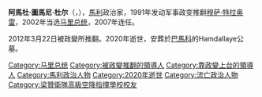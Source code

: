 {{Unreferenced|time=2020-11-14T18:25:06+00:00}}
{{expand English|time=2019-10-01T23:51:58+00:00}}
{{noteTA
|1=zh:马里; zh-hans:马里; zh-hant:馬里; zh-tw:馬利;
}}
{{Infobox officeholder
| name                = 阿马杜·图马尼·杜尔<br><small>Amadou Toumani Touré</small>
| image               = AmadouToumaniToure2008 (cropped).jpg
| office              = 第三任[[马里总统|马里总统]]<!-- Please do not add his order, it is against WP:MOS, unused and clutter -->
| primeminister       = [[艾哈邁德·穆罕默德·阿格·哈馬尼|艾哈邁德·穆罕默德·阿格·哈馬尼]]<br />[[奧斯曼·優素菲·馬伊加|奧斯曼·優素菲·馬伊加]]<br />[[莫迪博·西迪貝|莫迪博·西迪貝]]<br />{{tsl|en|Cissé Mariam Kaïdama Sidibé|西塞·瑪麗婭姆·凱達瑪·西迪貝}}
| term_start          = 2002年6月8日
| term_end            = 2012年3月22日
| predecessor         = [[阿爾法·奧馬爾·科納雷|阿爾法·奧馬爾·科納雷]]
| successor           = {{tsl|en|Amadou Sanogo|阿馬杜·薩諾戈}} <small>(民主復興和國家重建全國委員會主席)</small>
| primeminister2      = {{tsl|en|Soumana Sacko|蘇馬納·薩科}}
| term_start2         = 1991年3月26日
| term_end2           = 1992年6月8日
| predecessor2        = [[穆薩·特拉奧雷|穆薩·特拉奧雷]]
| successor2          = [[阿爾法·奧馬爾·科納雷|阿爾法·奧馬爾·科納雷]]
| birth_date          = {{birth date|1948|11|4|df=y}}
| birth_place         = {{flag|French Sudan}}[[莫普提|莫普提]]<br /><small>(今{{flag|Mali}})</small>
| death_date          = {{death date and age|2020|11|09|1948|11|4|df=y}}
| death_place         = {{flag|Turkey}}[[伊斯坦布尔|伊斯坦布尔]]
| party               = [[无党籍|无党籍]]
| spouse              = Lobbo Traore
| footnotes           = 
| branch              = [[馬利武裝部隊|馬利武裝部隊]]
| serviceyears        = 1969–2001
| rank                = {{tsl|en|Army general|陆军将军}}
}}
'''阿馬杜·圖馬尼·杜尔'''（{{lang-fr|'''Amadou Toumani Touré'''}}，{{bd|1948年|11月4日|2020年|11月10日|catIdx=Touré, Amadou Toumani}}），[[馬利|馬利]]政治家，1991年发动军事政变推翻[[穆萨·特拉奥雷|穆萨·特拉奥雷]]，2002年当选[[马里总统|马里总统]]，2007年连任。

2012年3月22日被政變所推翻。2020年逝世，安葬於[[巴馬科|巴馬科]]的Hamdallaye公墓。

{{start box}}
{{succession box|[[阿尔法·奥马尔·科纳雷|阿尔法·奥马尔·科纳雷]]|[[阿馬杜·薩諾戈|阿馬杜·薩諾戈]]<br><small>民主復興和國家重建全國委員會主席</small>|[[马里总统|马里总统]]|2002年－2012年}}
{{end box}}
{{馬利國家元首}}
{{Authority control}}

{{DEFAULTSORT:Touré, Amadou Toumani}}
[[Category:马里总统|Category:马里总统]]
[[Category:被政變推翻的領導人|Category:被政變推翻的領導人]]
[[Category:靠政變上台的領導人|Category:靠政變上台的領導人]]
[[Category:馬利政治人物|Category:馬利政治人物]]
[[Category:2020年逝世|Category:2020年逝世]]
[[Category:流亡政治人物|Category:流亡政治人物]]
[[Category:梁贊衛隊高級空降指揮學校校友|Category:梁贊衛隊高級空降指揮學校校友]]